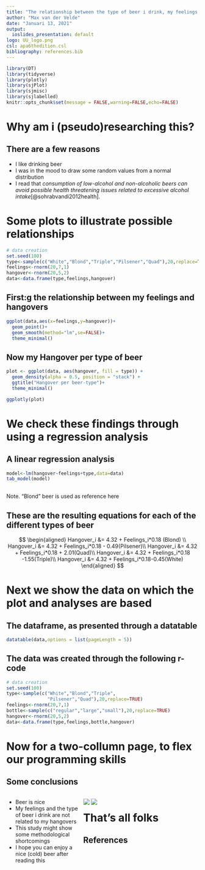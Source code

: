 ```yaml
---
title: "The relationship between the type of beer i drink, my feelings and my hangover"
author: "Max van der Velde"
date: "Januari 13, 2021"
output:
  ioslides_presentation: default
logo: UU_logo.png
csl: apa6thedition.csl
bibliography: references.bib
---
```

```r
library(DT)
library(tidyverse)
library(plotly)
library(sjPlot)
library(sjmisc)
library(sjlabelled)
knitr::opts_chunk$set(message = FALSE,warning=FALSE,echo=FALSE)
```
# Why am i (pseudo)researching this?

## There are a few reasons
+ I like drinking beer 
+ I was in the mood to draw some random values from a normal distribution
+ I read that *consumption of low-alcohol and non-alcoholic beers can avoid
possible health threatening issues related to excessive alcohol intake*[@sohrabvandi2012health].

# Some plots to illustrate possible relationships


```r
# data creation
set.seed(100)
type<-sample(c("White","Blond","Triple","Pilsener","Quad"),20,replace=TRUE)
feelings<-rnorm(20,7,1)
hangover<-rnorm(20,5,2)
data<-data.frame(type,feelings,hangover)
```


## First:g the relationship between my feelings and hangovers


```r
ggplot(data,aes(x=feelings,y=hangover))+
  geom_point()+
  geom_smooth(method="lm",se=FALSE)+
  theme_minimal()

```


## Now my Hangover per type of beer 
```r

plot <- ggplot(data, aes(hangover, fill = type)) + 
  geom_density(alpha = 0.5, position = "stack") + 
  ggtitle("Hangover per beer-type")+
  theme_minimal()

ggplotly(plot)
```


# We check these findings through using a regression analysis

## A linear regression analysis
```r
model<-lm(hangover~feelings+type,data=data)
tab_model(model)
  
```
Note. "Blond" beer is used as reference here



## These are the resulting equations for each of the different types of beer
$$
\begin{aligned}
  Hangover_i &= 4.32 + Feelings_i*0.18 (Blond) \\
              Hangover_i &= 4.32 + Feelings_i*0.18 - 0.49(Pilsener)\\
Hangover_i &= 4.32 + Feelings_i*0.18 + 2.01(Quad)\\
                             Hangover_i &= 4.32 + Feelings_i*0.18 -1.55(Triple)\\
 Hangover_i &= 4.32 + Feelings_i*0.18-0.45(White)
\end{aligned}
$$


# Next we show the data on which the plot and analyses are based

## The dataframe, as presented through a datatable
```r
datatable(data,options = list(pageLength = 5))
```

## The data was created through the following r-code
```r
# data creation
set.seed(100)
type<-sample(c("White","Blond","Triple",
               "Pilsener","Quad"),20,replace=TRUE)
feelings<-rnorm(20,7,1)
bottle<-sample(c("regular","large","small"),20,replace=TRUE)
hangover<-rnorm(20,5,2)
data<-data.frame(type,feelings,bottle,hangover)
```

# Now for a two-collumn page, to flex our programming skills

## Some conclusions 
<div style="float: left; width: 40%;">
+ Beer is nice
+ My feelings and the type of beer i drink are not related to my hangovers
+ This study might show some methodological shortcomings
+ I hope you can enjoy a nice (cold) beer after reading this
</div>

<div style="float: right; width: 60%;">
![](bier.jpg)
![](bier2.jpg)
</div>

# That's all folks
## References
